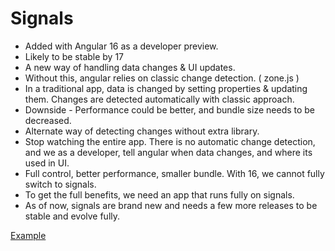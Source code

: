# Signals

- Added with Angular 16 as a developer preview.
- Likely to be stable by 17 
- A new way of handling data changes & UI updates.
- Without this, angular relies on classic change detection. ( zone.js )
- In a traditional app, data is changed by setting properties & updating them. Changes are detected automatically with classic approach.
- Downside - Performance could be better, and bundle size needs to be decreased.
- Alternate way of detecting changes without extra library.
- Stop watching the entire app. There is no automatic change detection, and we as a developer, tell angular when data changes, and where its used in UI.
- Full control, better performance, smaller bundle. With 16, we cannot fully switch to signals.
- To get the full benefits, we need an app that runs fully on signals. 
- As of now, signals are brand new and needs a few more releases to be stable and evolve fully.

[Example](https://stackblitz.com/edit/stackblitz-starters-bk7jue?file=src%2Fmain.ts)